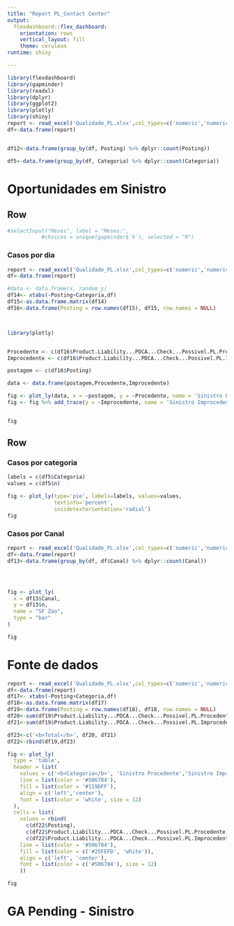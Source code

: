 ```yaml
---
title: "Report PL_Contact Center"
output:
  flexdashboard::flex_dashboard:
    orientation: rows
    vertical_layout: fill
    theme: cerulean
runtime: shiny

---
```


```r
library(flexdashboard)
library(gapminder)
library(readxl)
library(dplyr)
library(ggplot2)
library(plotly)
library(shiny)
report <- read_excel('Qualidade_PL.xlsx',col_types=c('numeric','numeric','text','text','text','text','text','date','numeric'),na = 'NA')
df<-data.frame(report)


df12<-data.frame(group_by(df, Posting) %>% dplyr::count(Posting))

df5<-data.frame(group_by(df, Categoria) %>% dplyr::count(Categoria))

```




Oportunidades em Sinistro
==========================



Row {data.height=650}
--------------------------



```r
#selectInput("Meses", label = "Meses:",
           #choices = unique(gapminder$`9`), selected = "9")


```


### Casos por dia

```r
report <- read_excel('Qualidade_PL.xlsx',col_types=c('numeric','numeric','text','text','text','text','text','date','numeric'),na = 'NA')
df<-data.frame(report)

#data <- data.frame(x, random_y)
df14<- xtabs(~Posting+Categoria,df)
df15<-as.data.frame.matrix(df14)
df16<-data.frame(Posting = row.names(df15), df15, row.names = NULL)



library(plotly)


Procedente <- c(df16$Product.Liability...PDCA...Check...Possivel.PL.Procedente)
Improcedente <- c(df16$Product.Liability...PDCA...Check...Possivel.PL.Improcedente)

postagem <- c(df16$Posting)

data <- data.frame(postagem,Procedente,Improcedente)

fig <- plot_ly(data, x = ~postagem, y = ~Procedente, name = 'Sinistro Procedente', type = 'scatter', mode = 'lines') 
fig <- fig %>% add_trace(y = ~Improcedente, name = 'Sinistro Improcedente', mode = 'lines+markers') 


fig
```

Row {data.height=350}
--------------------------


### Casos por categoria

```r
labels = c(df5$Categoria)
values = c(df5$n)

fig <- plot_ly(type='pie', labels=labels, values=values, 
               textinfo='percent',
               insidetextorientation='radial')
fig

```

### Casos por Canal

```r
report <- read_excel('Qualidade_PL.xlsx',col_types=c('numeric','numeric','text','text','text','text','text','date','numeric'),na = 'NA')
df<-data.frame(report)
df13<-data.frame(group_by(df, df$Canal) %>% dplyr::count(Canal))




fig <- plot_ly(
  x = df13$Canal,
  y = df13$n,
  name = "SF Zoo",
  type = "bar"
)

fig


```

Fonte de dados
==========================



```r
report <- read_excel('Qualidade_PL.xlsx',col_types=c('numeric','numeric','text','text','text','text','text','date','numeric'),na = 'NA')
df<-data.frame(report)
df17<- xtabs(~Posting+Categoria,df)
df18<-as.data.frame.matrix(df17)
df19<-data.frame(Posting = row.names(df18), df18, row.names = NULL)
df20<-sum(df19$Product.Liability...PDCA...Check...Possivel.PL.Procedente)
df21<-sum(df19$Product.Liability...PDCA...Check...Possivel.PL.Improcedente)

df23<-c('<b>Total</b>', df20, df21)
df22<-rbind(df19,df23)

fig <- plot_ly(
  type = 'table',
  header = list(
    values = c('<b>Categoria</b>', 'Sinistro Procedente','Sinistro Improcedente'),
    line = list(color = '#506784'),
    fill = list(color = '#119DFF'),
    align = c('left','center'),
    font = list(color = 'white', size = 12)
  ),
  cells = list(
    values = rbind(
      c(df22$Posting),
      c(df22$Product.Liability...PDCA...Check...Possivel.PL.Procedente),
      c(df22$Product.Liability...PDCA...Check...Possivel.PL.Improcedente)),
    line = list(color = '#506784'),
    fill = list(color = c('#25FEFD', 'white')),
    align = c('left', 'center'),
    font = list(color = c('#506784'), size = 12)
    ))

fig
```

GA Pending - Sinistro
==========================